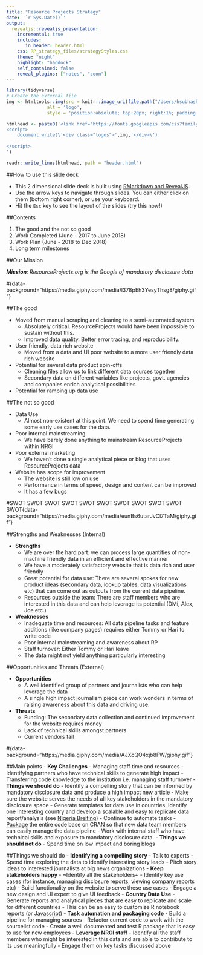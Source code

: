 ```yaml
---
title: "Resource Projects Strategy"
date: '`r Sys.Date()`'
output:
  revealjs::revealjs_presentation:
    incremental: true
    includes:
       in_header: header.html
    css: RP_strategy_files/strategyStyles.css
    theme: "night"
    highlight: "haddock"
    self_contained: false
    reveal_plugins: ["notes", "zoom"]
---
```

```r
library(tidyverse)
# Create the external file
img <- htmltools::img(src = knitr::image_uri(file.path("/Users/hsubhash/Documents/GitHub/RP Outreach/assets/images/RP_logo.png")), 
               alt = 'logo', 
               style = 'position:absolute; top:20px; right:1%; padding:10px;z-index:200; width:100px')

htmlhead <- paste0('<link href="https://fonts.googleapis.com/css?family=Open+Sans|Roboto" rel="stylesheet">', '
<script>
    document.write(\'<div class="logos">',img,'</div>\')
    
</script>
')

readr::write_lines(htmlhead, path = "header.html")

```

##How to use this slide deck

- This 2 dimensional slide deck is built using [RMarkdown and RevealJS](https://rmarkdown.rstudio.com/revealjs_presentation_format.html).
- Use the arrow keys to navigate through slides. You can either click on them (bottom right corner), or use your keyboard.
- Hit the `Esc` key to see the layout of the slides (try this now!)

##Contents

1. The good and the not so good
2. Work Completed (June - 2017 to June 2018)
3. Work Plan (June - 2018 to Dec 2018)
4. Long term milestones

##Our Mission

***Mission**: ResourceProjects.org is the Google of mandatory disclosure data*

#{data-background="https://media.giphy.com/media/l378pEh3YesyThsg8/giphy.gif"}

##The good

- Moved from manual scraping and cleaning to a semi-automated system
    - Absolutely critical. ResourceProjects would have been impossible to sustain without this.
    - Improved data quality. Better error tracing, and reproducibility.
- User friendly, data rich website
    - Moved from a data and UI poor website to a more user friendly data rich website
- Potential for several data product spin-offs
    - Cleaning files allow us to link different data sources together
    - Secondary data on different variables like projects, govt. agencies and companies enrich analytical possibilities
- Potential for ramping up data use

##The not so good

- Data Use
    - Almost non-existent at this point. We need to spend time generating some early use cases for the data.
- Poor internal mainstreaming
    - We have barely done anything to mainstream ResourceProjects within NRGI
- Poor external marketing
    - We haven't done a single analytical piece or blog that uses ResourceProjects data
- Website has scope for improvement
    - The website is still low on use
    - Performance in terms of speed, design and content can be improved
    - It has a few bugs



#SWOT SWOT SWOT SWOT SWOT SWOT SWOT SWOT SWOT SWOT SWOT{data-background="https://media.giphy.com/media/eunBs6utarJvCl7TaM/giphy.gif"}

##Strengths and Weaknesses (Internal)

- **Strengths**
    - We are over the hard part: we can process large quantities of non-machine friendly data in an efficient and effective manner
    - We have a moderately satisfactory website that is data rich and user friendly
    - Great potential for data use: There are several spokes for new product ideas (secondary data, lookup tables, data visualizations etc) that can come out as outputs from the current data pipeline.
    - Resources outside the team: There are staff members who are interested in this data and can help leverage its potential (DMi, Alex, Joe etc.)
- **Weaknesses**
    - Inadequate time and resources: All data pipeline tasks and feature additions (like company pages) requires either Tommy or Hari to write code
    - Poor internal mainstreaming and awareness about RP
    - Staff turnover: Either Tommy or Hari leave
    - The data might not yield anything particularly interesting

##Opportunities and Threats (External)

- **Opportunities**
    - A well identified group of partners and journalists who can help leverage the data
    - A single high impact journalism piece can work wonders in terms of raising awareness about this data and driving use.

- **Threats**
    - Funding: The secondary data collection and continued improvement for the website requires money
    - Lack of technical skills amongst partners
    - Current vendors fail

#{data-background="https://media.giphy.com/media/AJXcQO4xjb8FW/giphy.gif"}

##Main points
- **Key Challenges**
    - Managing staff time and resources
    - Identifying partners who have technical skills to generate high impact
    - Transferring code knowledge to the institution i.e. managing staff turnover
- **Things we should do**
    - Identify a compelling story that can be informed by mandatory disclosure data and produce a high impact new article
    - Make sure the website serves the needs of all key stakeholders in the mandatory disclosure space
    - Generate templates for data use in countries. Identify one interesting country and develop a scalable and easy to replicate data report/analysis (see [Nigeria Breifing](https://resourcegovernance.org/sites/default/files/documents/nigeria-oil-revenue.pdf))
    - Continue to automate tasks
    - [Package](http://r-pkgs.had.co.nz/) the entire code base on CRAN so that new data team members can easily manage the data pipeline
    - Work with internal staff who have technical skills and exposure to mandatory disclosure data.
- **Things we should not do**
    - Spend time on low impact and boring blogs
    
##Things we should do
- **Identifying a compelling story**
    - Talk to experts
    - Spend time exploring the data to identify interesting story leads
    - Pitch story ideas to interested journalists at big news organizations
- **Keep stakeholders happy**
    - ~Identify all the stakeholders~
    - Identify key use cases (for instance, managing disclosure reports, viewing company reports etc)
    - Build functionality on the website to serve these use cases
    - Engage a new design and UI expert to give UI feedback
- **Country Data Use**
    - Generate reports and analytical pieces that are easy to replicate and scale for different countries
    - This can be an easy to customize R notebook reports (or [Javascript](https://beta.observablehq.com/))
- **Task automation and packaging code**
    - Build a pipeline for managing sources
    - Refactor current code to work with the sourcelist code
    - Create a well documented and test R package that is easy to use for new employees
- **Leverage NRGI staff**
    - Identify all the staff members who might be interested in this data and are able to contribute to its use meaningfully
    - Engage them on key tasks discussed above

    
